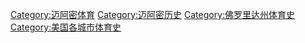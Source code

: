 [[Category:迈阿密体育|Category:迈阿密体育]]
[[Category:迈阿密历史|Category:迈阿密历史]]
[[Category:佛罗里达州体育史|Category:佛罗里达州体育史]]
[[Category:美国各城市体育史|Category:美国各城市体育史]]